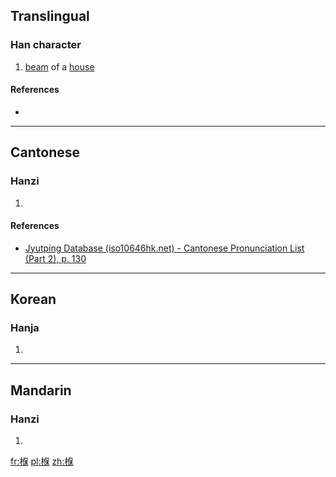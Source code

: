 ==Translingual==

===Han character===
{{Han char|rn=75|rad=木|as=09|sn=13|four=|canj=DORD|ids=⿰木保}}

# [[beam]] of a [[house]]

====References====
* {{Han ref|kx=0538.010|dkj=15083|dj=0925.150|hdz=21251.110|uh=693A|ud=26938}}

----

==Cantonese==

===Hanzi===
{{yue-hanzi|jyut=[[hat6]]|y=hat6}}

# {{defn|lang=yue|sort=木09}}

====References====
*[http://www.iso10646hk.net/jp/document/download.jsp Jyutping Database (iso10646hk.net) - Cantonese Pronunciation List (Part 2), p. 130]

----

==Korean==

===Hanja===
{{ko-hanja|hangeul=보|eumhun=|rv=bo|mr=po|y=po}}

# {{defn|lang=ko|sort=木09}}

----

==Mandarin==

===Hanzi===
{{cmn-hanzi|pin=[[jiān]] ([[jian1]]), [[xí]] ([[xi2]])|wg=chien<sup>1</sup>, hsi<sup>2</sup>}}

# {{defn|lang=cmn|sort=木09}}

[[fr:椺]]
[[pl:椺]]
[[zh:椺]]